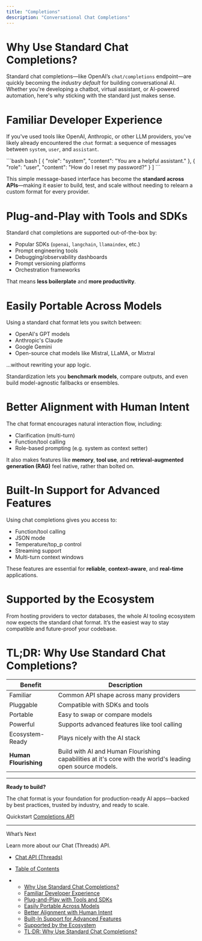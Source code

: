 ```yaml
---
title: "Completions"
description: "Conversational Chat Completions"
---
```


<Check />

# Why Use Standard Chat Completions?

Standard chat completions—like OpenAI’s `chat/completions` endpoint—are quickly becoming the *industry default* for building conversational AI. Whether you're developing a chatbot, virtual assistant, or AI-powered automation, here's why sticking with the standard just makes sense.

<Info />

# Familiar Developer Experience

If you've used tools like OpenAI, Anthropic, or other LLM providers, you've likely already encountered the `chat` format: a sequence of messages between `system`, `user`, and `assistant`.

<CodeGroup>
  ```bash bash
  [
    { "role": "system", "content": "You are a helpful assistant." },
    { "role": "user", "content": "How do I reset my password?" }
  ]
  ```
</CodeGroup>

This simple message-based interface has become the **standard across APIs**—making it easier to build, test, and scale without needing to relearn a custom format for every provider.

# Plug-and-Play with Tools and SDKs

Standard chat completions are supported out-of-the-box by:

* Popular SDKs (`openai`, `langchain`, `llamaindex`, etc.)
* Prompt engineering tools
* Debugging/observability dashboards
* Prompt versioning platforms
* Orchestration frameworks

That means **less boilerplate** and **more productivity**.

# Easily Portable Across Models

Using a standard chat format lets you switch between:

* OpenAI's GPT models
* Anthropic's Claude
* Google Gemini
* Open-source chat models like Mistral, LLaMA, or Mixtral

...without rewriting your app logic.

Standardization lets you **benchmark models**, compare outputs, and even build model-agnostic fallbacks or ensembles.

# Better Alignment with Human Intent

The chat format encourages natural interaction flow, including:

* Clarification (multi-turn)
* Function/tool calling
* Role-based prompting (e.g. system as context setter)

It also makes features like **memory**, **tool use**, and **retrieval-augmented generation (RAG)** feel native, rather than bolted on.

# Built-In Support for Advanced Features

Using chat completions gives you access to:

* Function/tool calling
* JSON mode
* Temperature/top\_p control
* Streaming support
* Multi-turn context windows

These features are essential for **reliable**, **context-aware**, and **real-time** applications.

# Supported by the Ecosystem

From hosting providers to vector databases, the whole AI tooling ecosystem now expects the standard chat format. It’s the easiest way to stay compatible and future-proof your codebase.

# TL;DR: Why Use Standard Chat Completions?

| Benefit               | Description                                                                                                |
| --------------------- | ---------------------------------------------------------------------------------------------------------- |
| Familiar              | Common API shape across many providers                                                                     |
| Pluggable             | Compatible with SDKs and tools                                                                             |
| Portable              | Easy to swap or compare models                                                                             |
| Powerful              | Supports advanced features like tool calling                                                               |
| Ecosystem-Ready       | Plays nicely with the AI stack                                                                             |
| **Human Flourishing** | Build with AI and Human Flourishing capabilities at it's core with the world's leading open source models. |

***

**Ready to build?**

The chat format is your foundation for production-ready AI apps—backed by best practices, trusted by industry, and ready to scale.

Quickstart [Completions API](https://docs.ai.gloo.com/docs/quickstart-for-developers#/call-our-completions-api)

***

What’s Next

Learn more about our Chat (Threads) API.

* [Chat API (Threads)](/docs/chat-api-threads)

* [Table of Contents](#)

* * [Why Use Standard Chat Completions?](#why-use-standard-chat-completions)
  * [Familiar Developer Experience](#familiar-developer-experience)
  * [Plug-and-Play with Tools and SDKs](#plug-and-play-with-tools-and-sdks)
  * [Easily Portable Across Models](#easily-portable-across-models)
  * [Better Alignment with Human Intent](#better-alignment-with-human-intent)
  * [Built-In Support for Advanced Features](#built-in-support-for-advanced-features)
  * [Supported by the Ecosystem](#supported-by-the-ecosystem)
  * [TL;DR: Why Use Standard Chat Completions?](#tldr-why-use-standard-chat-completions)
